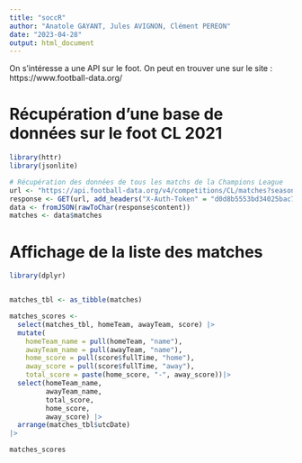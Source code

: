 ---
title: "soccR"
author: "Anatole GAYANT, Jules AVIGNON, Clément PEREON"
date: "2023-04-28"
output: html_document
---


On s'intéresse a une API sur le foot. 
On peut en trouver une sur le site : https://www.football-data.org/


# Récupération d'une base de données sur le foot CL 2021
```{r}
library(httr)
library(jsonlite)

# Récupération des données de tous les matchs de la Champions League
url <- "https://api.football-data.org/v4/competitions/CL/matches?season=2022"
response <- GET(url, add_headers("X-Auth-Token" = "d0d8b5553bd34025bac768b663973df2"))
data <- fromJSON(rawToChar(response$content))
matches <- data$matches
```

# Affichage de la liste des matches

```{r, warning=FALSE}
library(dplyr)


matches_tbl <- as_tibble(matches)

matches_scores <-
  select(matches_tbl, homeTeam, awayTeam, score) |>
  mutate(
    homeTeam_name = pull(homeTeam, "name"),
    awayTeam_name = pull(awayTeam, "name"),
    home_score = pull(score$fullTime, "home"),
    away_score = pull(score$fullTime, "away"),
    total_score = paste(home_score, "-", away_score))|>
  select(homeTeam_name,
         awayTeam_name,
         total_score,
         home_score,
         away_score) |>
  arrange(matches_tbl$utcDate)
|> 

matches_scores
```


